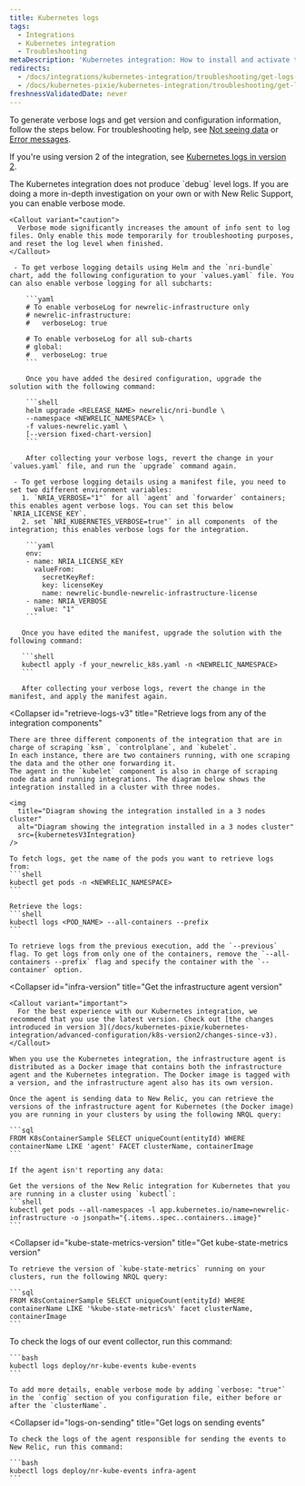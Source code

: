 ```yaml
---
title: Kubernetes logs
tags:
  - Integrations
  - Kubernetes integration
  - Troubleshooting
metaDescription: 'Kubernetes integration: How to install and activate the integration, and what data is reported.'
redirects:
  - /docs/integrations/kubernetes-integration/troubleshooting/get-logs-version
  - /docs/kubernetes-pixie/kubernetes-integration/troubleshooting/get-logs-version
freshnessValidatedDate: never
---
```



To generate verbose logs and get version and configuration information, follow the steps below. For troubleshooting help, see [Not seeing data](/docs/integrations/host-integrations/troubleshooting/kubernetes-integration-troubleshooting-not-seeing-data) or [Error messages](/docs/integrations/host-integrations/troubleshooting/kubernetes-integration-troubleshooting-error-messages).

If you're using version 2 of the integration, see [Kubernetes logs in version 2](/docs/kubernetes-pixie/kubernetes-integration/advanced-configuration/k8s-version2/overview/#logs-version2).

<CollapserGroup>
  <Collapser
    id="verbose-logging"
    title="Enable verbose logging"
  >
    The Kubernetes integration does not produce `debug` level logs. If you are doing a more in-depth investigation on your own or with New Relic Support, you can enable verbose mode.

    <Callout variant="caution">
      Verbose mode significantly increases the amount of info sent to log files. Only enable this mode temporarily for troubleshooting purposes, and reset the log level when finished.
    </Callout>

     - To get verbose logging details using Helm and the `nri-bundle` chart, add the following configuration to your `values.yaml` file. You can also enable verbose logging for all subcharts:
        
        ```yaml
        # To enable verboseLog for newrelic-infrastructure only
        # newrelic-infrastructure:
        #   verboseLog: true

        # To enable verboseLog for all sub-charts
        # global:
        #   verboseLog: true
        ```
       
        Once you have added the desired configuration, upgrade the solution with the following command:

        ```shell
        helm upgrade <RELEASE_NAME> newrelic/nri-bundle \
        --namespace <NEWRELIC_NAMESPACE> \
        -f values-newrelic.yaml \
        [--version fixed-chart-version]
        ```

        After collecting your verbose logs, revert the change in your `values.yaml` file, and run the `upgrade` command again. 

     - To get verbose logging details using a manifest file, you need to set two different environment variables:
       1. `NRIA_VERBOSE="1"` for all `agent` and `forwarder` containers; this enables agent verbose logs. You can set this below `NRIA_LICENSE_KEY`.
       2. set `NRI_KUBERNETES_VERBOSE=true"` in all components  of the integration; this enables verbose logs for the integration.

        ```yaml
        env:
        - name: NRIA_LICENSE_KEY
          valueFrom:
            secretKeyRef:
            key: licenseKey
            name: newrelic-bundle-newrelic-infrastructure-license
        - name: NRIA_VERBOSE
          value: "1"
        ```

       Once you have edited the manifest, upgrade the solution with the following command: 
       
       ```shell
       kubectl apply -f your_newrelic_k8s.yaml -n <NEWRELIC_NAMESPACE>
       ```
       
       After collecting your verbose logs, revert the change in the manifest, and apply the manifest again.

  </Collapser>

  <Collapser
    id="retrieve-logs-v3"
    title="Retrieve logs from any of the integration components"
  >
    There are three different components of the integration that are in charge of scraping `ksm`, `controlplane`, and `kubelet`. 
    In each instance, there are two containers running, with one scraping the data and the other one forwarding it. 
    The agent in the `kubelet` component is also in charge of scraping node data and running integrations. The diagram below shows the integration installed in a cluster with three nodes. 

    <img
      title="Diagram showing the integration installed in a 3 nodes cluster"
      alt="Diagram showing the integration installed in a 3 nodes cluster"
      src={kubernetesV3Integration}
    />

    To fetch logs, get the name of the pods you want to retrieve logs from:
    ```shell
    kubectl get pods -n <NEWRELIC_NAMESPACE>
    ```
    
    Retrieve the logs: 
    ```shell
    kubectl logs <POD_NAME> --all-containers --prefix
    ```

    To retrieve logs from the previous execution, add the `--previous` flag. To get logs from only one of the containers, remove the `--all-containers --prefix` flag and specify the container with the `--container` option. 
  </Collapser>

  <Collapser
    id="infra-version"
    title="Get the infrastructure agent version"
  >

    <Callout variant="important">
      For the best experience with our Kubernetes integration, we recommend that you use the latest version. Check out [the changes introduced in version 3](/docs/kubernetes-pixie/kubernetes-integration/advanced-configuration/k8s-version2/changes-since-v3).
    </Callout>

    When you use the Kubernetes integration, the infrastructure agent is distributed as a Docker image that contains both the infrastructure agent and the Kubernetes integration. The Docker image is tagged with a version, and the infrastructure agent also has its own version.

    Once the agent is sending data to New Relic, you can retrieve the versions of the infrastructure agent for Kubernetes (the Docker image) you are running in your clusters by using the following NRQL query:

    ```sql
    FROM K8sContainerSample SELECT uniqueCount(entityId) WHERE containerName LIKE 'agent' FACET clusterName, containerImage
    ```

    If the agent isn't reporting any data:

    Get the versions of the New Relic integration for Kubernetes that you are running in a cluster using `kubectl`:
    ```shell
    kubectl get pods --all-namespaces -l app.kubernetes.io/name=newrelic-infrastructure -o jsonpath="{.items..spec..containers..image}"
    ```

  </Collapser>

  <Collapser
    id="kube-state-metrics-version"
    title="Get kube-state-metrics version"
  >
    To retrieve the version of `kube-state-metrics` running on your clusters, run the following NRQL query:

    ```sql
    FROM K8sContainerSample SELECT uniqueCount(entityId) WHERE containerName LIKE '%kube-state-metrics%' facet clusterName, containerImage
    ```

  </Collapser>
  <Collapser
    id="logs-on-collection"
    title="Get logs on event collection"
  >
    To check the logs of our event collector, run this command:

    ```bash
    kubectl logs deploy/nr-kube-events kube-events
    ```

    To add more details, enable verbose mode by adding `verbose: "true"` in the `config` section of you configuration file, either before or after the `clusterName`.
  </Collapser>

  <Collapser
    id="logs-on-sending"
    title="Get logs on sending events"
  >
    To check the logs of the agent responsible for sending the events to New Relic, run this command:

    ```bash
    kubectl logs deploy/nr-kube-events infra-agent
    ```
  </Collapser>






</CollapserGroup>